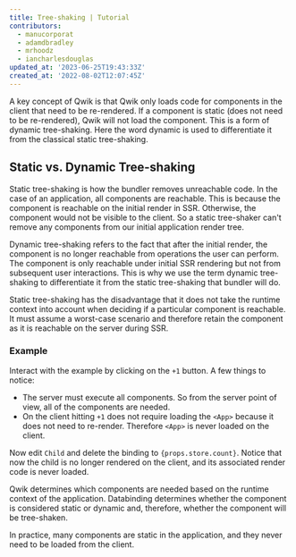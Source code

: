 ```yaml
---
title: Tree-shaking | Tutorial
contributors:
  - manucorporat
  - adamdbradley
  - mrhoodz
  - iancharlesdouglas
updated_at: '2023-06-25T19:43:33Z'
created_at: '2022-08-02T12:07:45Z'
---
```


A key concept of Qwik is that Qwik only loads code for components in the client that need to be re-rendered. If a component is static (does not need to be re-rendered), Qwik will not load the component. This is a form of dynamic tree-shaking. Here the word dynamic is used to differentiate it from the classical static tree-shaking.

## Static vs. Dynamic Tree-shaking

Static tree-shaking is how the bundler removes unreachable code. In the case of an application, all components are reachable. This is because the component is reachable on the initial render in SSR. Otherwise, the component would not be visible to the client. So a static tree-shaker can't remove any components from our initial application render tree.

Dynamic tree-shaking refers to the fact that after the initial render, the component is no longer reachable from operations the user can perform. The component is only reachable under initial SSR rendering but not from subsequent user interactions. This is why we use the term dynamic tree-shaking to differentiate it from the static tree-shaking that bundler will do.

Static tree-shaking has the disadvantage that it does not take the runtime context into account when deciding if a particular component is reachable. It must assume a worst-case scenario and therefore retain the component as it is reachable on the server during SSR.

### Example

Interact with the example by clicking on the `+1` button. A few things to notice:

- The server must execute all components. So from the server point of view, all of the components are needed.
- On the client hitting `+1` does not require loading the `<App>` because it does not need to re-render. Therefore `<App>` is never loaded on the client.

Now edit `Child` and delete the binding to `{props.store.count}`. Notice that now the child is no longer rendered on the client, and its associated render code is never loaded.

Qwik determines which components are needed based on the runtime context of the application. Databinding determines whether the component is considered static or dynamic and, therefore, whether the component will be tree-shaken.

In practice, many components are static in the application, and they never need to be loaded from the client.
